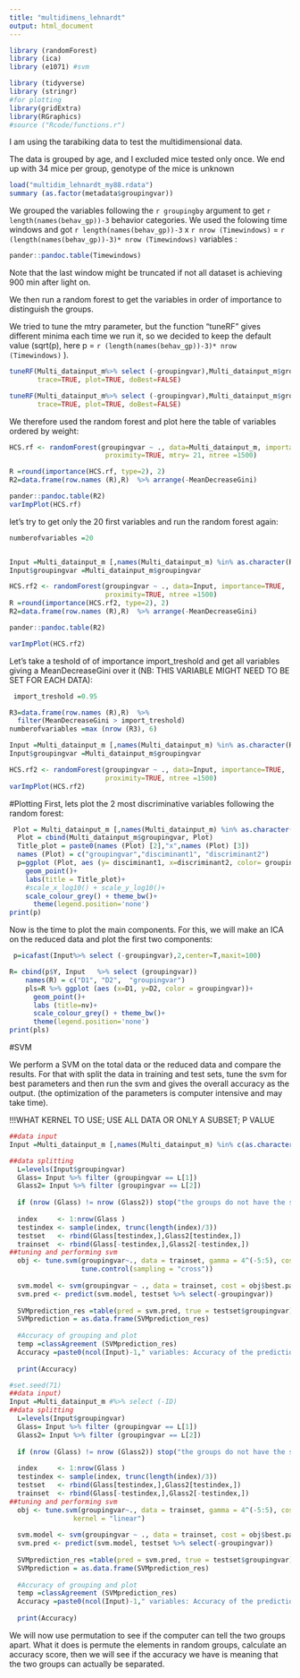 ```yaml
---
title: "multidimens_lehnardt"
output: html_document
---
```

```r
library (randomForest)
library (ica)
library (e1071) #svm

library (tidyverse)
library (stringr)
#for plotting
library(gridExtra)
library(RGraphics)
#source ("Rcode/functions.r")
```


I am using the tarabiking data to test the multidimensional data.

The data is grouped by age, and I excluded mice tested only once. We end up with 34 mice per group, genotype of the mice is unknown

```r
load("multidim_lehnardt_my88.rdata")
summary (as.factor(metadata$groupingvar))


```


We grouped the variables following the `r groupingby` argument to get `r length(names(behav_gp))-3` behavior categories. We used the folowing time windows and got `r length(names(behav_gp))-3` x `r nrow (Timewindows)` = `r (length(names(behav_gp))-3)* nrow (Timewindows)` variables :

```r
pander::pandoc.table(Timewindows)
```
Note that the last window might be truncated if not all dataset is achieving 900 min after light on.

We then run a random forest to get the variables in order of importance to distinguish the groups.

We tried to tune the mtry parameter, but the function "tuneRF" gives different minima each time we run it, so we decided to keep the default value (sqrt(p), here p = `r (length(names(behav_gp))-3)* nrow (Timewindows)` ).

```r
tuneRF(Multi_datainput_m%>% select (-groupingvar),Multi_datainput_m$groupingvar, ntreeTry=50, stepFactor=2, improve=0.05,
       trace=TRUE, plot=TRUE, doBest=FALSE)

tuneRF(Multi_datainput_m%>% select (-groupingvar),Multi_datainput_m$groupingvar, ntreeTry=50, stepFactor=2, improve=0.05,
       trace=TRUE, plot=TRUE, doBest=FALSE)
```



We therefore used the random forest and plot here the table of variables ordered by weight:
```r
HCS.rf <- randomForest(groupingvar ~ ., data=Multi_datainput_m, importance=TRUE,
                        proximity=TRUE, mtry= 21, ntree =1500)

R =round(importance(HCS.rf, type=2), 2)
R2=data.frame(row.names (R),R)  %>% arrange(-MeanDecreaseGini)

pander::pandoc.table(R2)
varImpPlot(HCS.rf)
```


let's try to get only the 20 first variables and run the random forest again:

```r
numberofvariables =20


Input =Multi_datainput_m [,names(Multi_datainput_m) %in% as.character(R2 [1:numberofvariables,1]) ]
Input$groupingvar =Multi_datainput_m$groupingvar

HCS.rf2 <- randomForest(groupingvar ~ ., data=Input, importance=TRUE,
                        proximity=TRUE, ntree =1500)
R =round(importance(HCS.rf2, type=2), 2)
R2=data.frame(row.names (R),R)  %>% arrange(-MeanDecreaseGini)

pander::pandoc.table(R2)

varImpPlot(HCS.rf2)
```

Let's take a teshold of of importance import_treshold and get all variables giving a MeanDecreaseGini over it (NB: THIS VARIABLE MIGHT NEED TO BE SET FOR EACH DATA):

```r
 import_treshold =0.95

R3=data.frame(row.names (R),R)  %>% 
  filter(MeanDecreaseGini > import_treshold)
numberofvariables =max (nrow (R3), 6)

Input =Multi_datainput_m [,names(Multi_datainput_m) %in% as.character(R2 [1:numberofvariables,1]) ]
Input$groupingvar =Multi_datainput_m$groupingvar

HCS.rf2 <- randomForest(groupingvar ~ ., data=Input, importance=TRUE,
                        proximity=TRUE, ntree =1500)
varImpPlot(HCS.rf2)
```

#Plotting
First, lets plot the 2 most discriminative variables following the random forest:

```r


 Plot = Multi_datainput_m [,names(Multi_datainput_m) %in% as.character(R2 [1:2,1]) ]
  Plot = cbind(Multi_datainput_m$groupingvar, Plot)
  Title_plot = paste0(names (Plot) [2],"x",names (Plot) [3])
  names (Plot) = c("groupingvar","disciminant1", "discriminant2")
  p=ggplot (Plot, aes (y= disciminant1, x=discriminant2, color= groupingvar))+
    geom_point()+
    labs(title = Title_plot)+
    #scale_x_log10() + scale_y_log10()+
    scale_colour_grey() + theme_bw()+
      theme(legend.position='none')
print(p)  
```


Now is the time to plot the main components. For this, we will make an ICA on the reduced data and plot the first two components:

```r
 p=icafast(Input%>% select (-groupingvar),2,center=T,maxit=100)

R= cbind(p$Y, Input   %>% select (groupingvar))
    names(R) = c("D1", "D2",  "groupingvar")
    pls=R %>% ggplot (aes (x=D1, y=D2, color = groupingvar))+
      geom_point()+
      labs (title=nv)+ 
      scale_colour_grey() + theme_bw()+
      theme(legend.position='none')
print(pls)    
```





#SVM
 
We perform a SVM on the total data or the reduced data and compare the results. For that with split the data in training and test sets, tune the svm for best parameters and then run the svm and gives the overall accuracy as the output.
(the optimization of the parameters is computer intensive and may take time).

!!!WHAT KERNEL TO USE; USE ALL DATA OR ONLY A SUBSET; P VALUE 

```r
##data input
Input =Multi_datainput_m [,names(Multi_datainput_m) %in% c(as.character(R2 [1:numberofvariables,1]), "groupingvar") ]

##data splitting  
  L=levels(Input$groupingvar)
  Glass= Input %>% filter (groupingvar == L[1])
  Glass2= Input %>% filter (groupingvar == L[2])
  
  if (nrow (Glass) != nrow (Glass2)) stop("the groups do not have the same size !")
  
  index     <- 1:nrow(Glass )
  testindex <- sample(index, trunc(length(index)/3))
  testset   <- rbind(Glass[testindex,],Glass2[testindex,])
  trainset  <- rbind(Glass[-testindex,],Glass2[-testindex,])
##tuning and performing svm  
  obj <- tune.svm(groupingvar~., data = trainset, gamma = 4^(-5:5), cost = 4^(-5:5),
                  tune.control(sampling = "cross"))
  
  svm.model <- svm(groupingvar ~ ., data = trainset, cost = obj$best.parameters$cost, gamma = obj$best.parameters$gamma)
  svm.pred <- predict(svm.model, testset %>% select(-groupingvar))
  
  SVMprediction_res =table(pred = svm.pred, true = testset$groupingvar)
  SVMprediction = as.data.frame(SVMprediction_res)
  
  #Accuracy of grouping and plot
  temp =classAgreement (SVMprediction_res)
  Accuracy =paste0(ncol(Input)-1," variables: Accuracy of the prediction (Corrected Rand index: 0 denotes chance level, maximum is 1):",temp$crand)
  
  print(Accuracy)
```

```r
#set.seed(71)
##data input)
Input =Multi_datainput_m #%>% select (-ID)
##data splitting  
  L=levels(Input$groupingvar)
  Glass= Input %>% filter (groupingvar == L[1])
  Glass2= Input %>% filter (groupingvar == L[2])
  
  if (nrow (Glass) != nrow (Glass2)) stop("the groups do not have the same size !")
  
  index     <- 1:nrow(Glass )
  testindex <- sample(index, trunc(length(index)/3))
  testset   <- rbind(Glass[testindex,],Glass2[testindex,])
  trainset  <- rbind(Glass[-testindex,],Glass2[-testindex,])
##tuning and performing svm  
  obj <- tune.svm(groupingvar~., data = trainset, gamma = 4^(-5:5), cost = 4^(-5:5),tune.control(sampling = "cross"), 
                kernel = "linear")
  
  svm.model <- svm(groupingvar ~ ., data = trainset, cost = obj$best.parameters$cost, gamma = obj$best.parameters$gamma,kernel="linear")
  svm.pred <- predict(svm.model, testset %>% select(-groupingvar))
  
  SVMprediction_res =table(pred = svm.pred, true = testset$groupingvar)
  SVMprediction = as.data.frame(SVMprediction_res)
  
  #Accuracy of grouping and plot
  temp =classAgreement (SVMprediction_res)
  Accuracy =paste0(ncol(Input)-1," variables: Accuracy of the prediction (Corrected Rand index: 0 denotes chance level, maximum is 1):",temp$crand)
  
  print(Accuracy)
```
We will now use permutation to see if the computer can tell the two groups apart. What it does is permute the elements in random groups, calculate an accuracy score, then we will see if the accuracy we have is meaning that the two groups can actually be separated.










